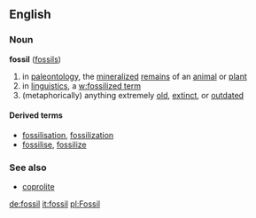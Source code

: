 ==English==
===Noun===
'''fossil''' ([[fossils]])
{{wikipedia}}

#in [[paleontology]], the [[mineral]]ized [[remains]] of an [[animal]] or [[plant]]
#in [[linguistics]], a [[w:fossilized term]]
#(metaphorically) anything extremely [[old]], [[extinct]], or [[outdated]]

====Derived terms====
*[[fossilisation]], [[fossilization]]
*[[fossilise]], [[fossilize]]

===See also===
*[[coprolite]]

[[de:fossil]]
[[it:fossil]]
[[pl:Fossil]]